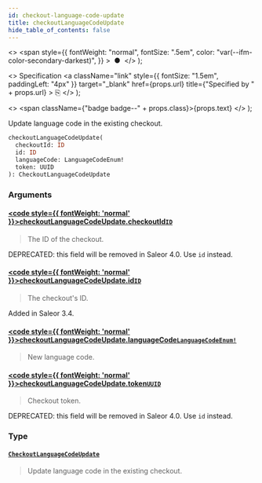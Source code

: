 ```yaml
---
id: checkout-language-code-update
title: checkoutLanguageCodeUpdate
hide_table_of_contents: false
---
```


  <>
    <span
      style={{
        fontWeight: "normal",
        fontSize: ".5em",
        color: "var(--ifm-color-secondary-darkest)",
      }}
    >
      &nbsp;●&nbsp;
    </span>
  </>
);

  <>
    Specification
    <a
      className="link"
      style={{ fontSize: "1.5em", paddingLeft: "4px" }}
      target="\_blank"
      href={props.url}
      title={"Specified by " + props.url}
    >
      ⎘
    </a>
  </>
);

  <>
    <span className={"badge badge--" + props.class}>{props.text}</span>
  </>
);

Update language code in the existing checkout.

```graphql
checkoutLanguageCodeUpdate(
  checkoutId: ID
  id: ID
  languageCode: LanguageCodeEnum!
  token: UUID
): CheckoutLanguageCodeUpdate
```

### Arguments

#### [<code style={{ fontWeight: 'normal' }}>checkoutLanguageCodeUpdate.<b>checkoutId</b></code>](#)<Bullet />[`ID`](../../api-reference/miscellaneous/scalars/id) <Badge class="secondary" text="scalar"/> <Badge class="secondary" text="miscellaneous"/>

> The ID of the checkout.

DEPRECATED: this field will be removed in Saleor 4.0. Use `id` instead.

>

#### [<code style={{ fontWeight: 'normal' }}>checkoutLanguageCodeUpdate.<b>id</b></code>](#)<Bullet />[`ID`](../../api-reference/miscellaneous/scalars/id) <Badge class="secondary" text="scalar"/> <Badge class="secondary" text="miscellaneous"/>

> The checkout's ID.

Added in Saleor 3.4.

>

#### [<code style={{ fontWeight: 'normal' }}>checkoutLanguageCodeUpdate.<b>languageCode</b></code>](#)<Bullet />[`LanguageCodeEnum!`](../../api-reference/miscellaneous/enums/language-code-enum) <Badge class="secondary" text="non-null"/> <Badge class="secondary" text="enum"/> <Badge class="secondary" text="miscellaneous"/>

> New language code.

#### [<code style={{ fontWeight: 'normal' }}>checkoutLanguageCodeUpdate.<b>token</b></code>](#)<Bullet />[`UUID`](../../api-reference/miscellaneous/scalars/uuid) <Badge class="secondary" text="scalar"/> <Badge class="secondary" text="miscellaneous"/>

> Checkout token.

DEPRECATED: this field will be removed in Saleor 4.0. Use `id` instead.

>

### Type

#### [`CheckoutLanguageCodeUpdate`](../../api-reference/checkout/objects/checkout-language-code-update) <Badge class="secondary" text="object"/> <Badge class="secondary" text="checkout"/>

> Update language code in the existing checkout.
